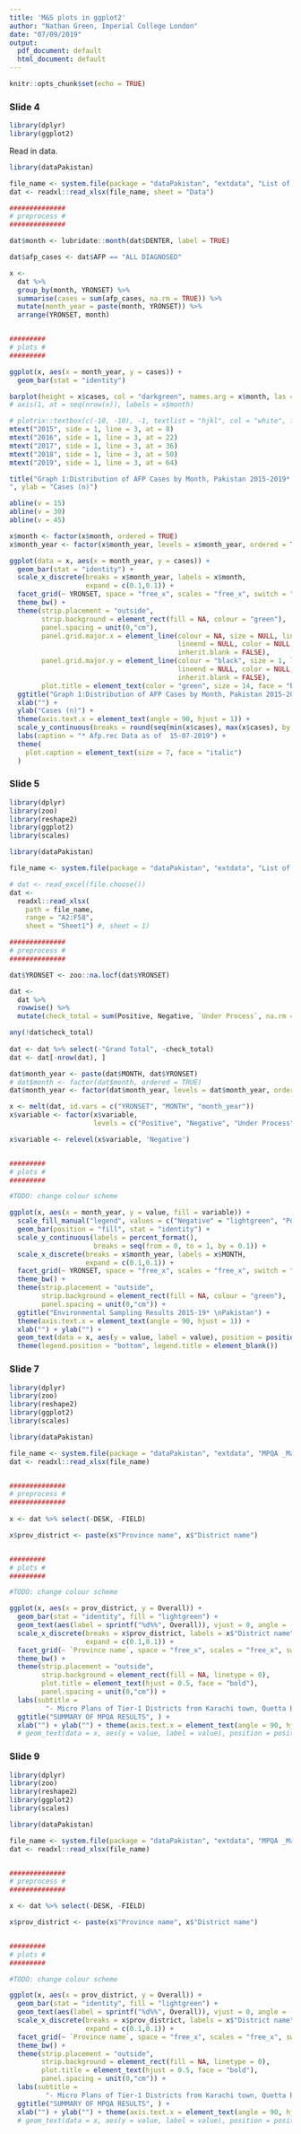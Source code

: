 ```yaml
---
title: 'M&S plots in ggplot2'
author: "Nathan Green, Imperial College London"
date: "07/09/2019"
output:
  pdf_document: default
  html_document: default
---
```


```r
knitr::opts_chunk$set(echo = TRUE)
```


### Slide 4

```r
library(dplyr)
library(ggplot2)
```

Read in data.

```r
library(dataPakistan)

file_name <- system.file(package = "dataPakistan", "extdata", "List of AFP Cases 2015-2019.xlsx")
dat <- readxl::read_xlsx(file_name, sheet = "Data")
```

```r

##############
# preprocess #
##############

dat$month <- lubridate::month(dat$DENTER, label = TRUE)

dat$afp_cases <- dat$AFP == "ALL DIAGNOSED"

x <-
  dat %>% 
  group_by(month, YRONSET) %>%
  summarise(cases = sum(afp_cases, na.rm = TRUE)) %>% 
  mutate(month_year = paste(month, YRONSET)) %>% 
  arrange(YRONSET, month)


#########
# plots #
#########

ggplot(x, aes(x = month_year, y = cases)) +
  geom_bar(stat = "identity")

barplot(height = x$cases, col = "darkgreen", names.arg = x$month, las = 2)
# axis(1, at = seq(nrow(x)), labels = x$month)

# plotrix::textbox(c(-10, -10), -1, textlist = "hjkl", col = "white", fill = "green")
mtext("2015", side = 1, line = 3, at = 8)
mtext("2016", side = 1, line = 3, at = 22)
mtext("2017", side = 1, line = 3, at = 36)
mtext("2018", side = 1, line = 3, at = 50)
mtext("2019", side = 1, line = 3, at = 64)

title("Graph 1:Distribution of AFP Cases by Month, Pakistan 2015-2019*
", ylab = "Cases (n)")

abline(v = 15)
abline(v = 30)
abline(v = 45)

x$month <- factor(x$month, ordered = TRUE)
x$month_year <- factor(x$month_year, levels = x$month_year, ordered = TRUE)

ggplot(data = x, aes(x = month_year, y = cases)) +
  geom_bar(stat = "identity") + 
  scale_x_discrete(breaks = x$month_year, labels = x$month,
                   expand = c(0.1,0.1)) +
  facet_grid(~ YRONSET, space = "free_x", scales = "free_x", switch = "x") + 
  theme_bw() +
  theme(strip.placement = "outside",
        strip.background = element_rect(fill = NA, colour = "green"),
        panel.spacing = unit(0,"cm"),
        panel.grid.major.x = element_line(colour = NA, size = NULL, linetype = NULL,
                                          lineend = NULL, color = NULL, arrow = NULL,
                                          inherit.blank = FALSE),
        panel.grid.major.y = element_line(colour = "black", size = 1, linetype = NULL,
                                          lineend = NULL, color = NULL, arrow = NULL,
                                          inherit.blank = FALSE),
        plot.title = element_text(color = "green", size = 14, face = "bold.italic")) +
  ggtitle("Graph 1:Distribution of AFP Cases by Month, Pakistan 2015-2019*") +
  xlab("") +
  ylab("Cases (n)") +
  theme(axis.text.x = element_text(angle = 90, hjust = 1)) +
  scale_y_continuous(breaks = round(seq(min(x$cases), max(x$cases), by = 50), 1)) + 
  labs(caption = "* Afp.rec Data as of  15-07-2019") +
  theme(
    plot.caption = element_text(size = 7, face = "italic")
  )
```

### Slide 5

```r
library(dplyr)
library(zoo)
library(reshape2)
library(ggplot2)
library(scales)

library(dataPakistan)

file_name <- system.file(package = "dataPakistan", "extdata", "List of Env Samples 2015-2019.xlsx")

# dat <- read_excel(file.choose())
dat <-
  readxl::read_xlsx(
    path = file_name,
    range = "A2:F58", 
    sheet = "Sheet1") #, sheet = 1)

##############
# preprocess #
##############

dat$YRONSET <- zoo::na.locf(dat$YRONSET)

dat <-
  dat %>% 
  rowwise() %>% 
  mutate(check_total = sum(Positive, Negative, `Under Process`, na.rm = TRUE) == `Grand Total`)

any(!dat$check_total)
              
dat <- dat %>% select(-"Grand Total", -check_total)
dat <- dat[-nrow(dat), ]

dat$month_year <- paste(dat$MONTH, dat$YRONSET)
# dat$month <- factor(dat$month, ordered = TRUE)
dat$month_year <- factor(dat$month_year, levels = dat$month_year, ordered = TRUE)

x <- melt(dat, id.vars = c("YRONSET", "MONTH", "month_year"))
x$variable <- factor(x$variable,
                     levels = c("Positive", "Negative", "Under Process"))

x$variable <- relevel(x$variable, 'Negative')


#########
# plots #
#########

#TODO: change colour scheme

ggplot(x, aes(x = month_year, y = value, fill = variable)) +
  scale_fill_manual("legend", values = c("Negative" = "lightgreen", "Positive" = "red", "Under Process" = "grey")) +
  geom_bar(position = "fill", stat = "identity") +
  scale_y_continuous(labels = percent_format(),
                     breaks = seq(from = 0, to = 1, by = 0.1)) +
  scale_x_discrete(breaks = x$month_year, labels = x$MONTH,
                   expand = c(0.1,0.1)) +
  facet_grid(~ YRONSET, space = "free_x", scales = "free_x", switch = "x") + 
  theme_bw() +
  theme(strip.placement = "outside",
        strip.background = element_rect(fill = NA, colour = "green"),
        panel.spacing = unit(0,"cm")) +
  ggtitle("Environmental Sampling Results 2015-19* \nPakistan") +
  theme(axis.text.x = element_text(angle = 90, hjust = 1)) +
  xlab("") + ylab("") +
  geom_text(data = x, aes(y = value, label = value), position = position_fill(vjust = 0.5)) +
  theme(legend.position = "bottom", legend.title = element_blank())
```


### Slide 7

```r
library(dplyr)
library(zoo)
library(reshape2)
library(ggplot2)
library(scales)

library(dataPakistan)

file_name <- system.file(package = "dataPakistan", "extdata", "MPQA _March SNID.xlsx")
dat <- readxl::read_xlsx(file_name)


##############
# preprocess #
##############
              
x <- dat %>% select(-DESK, -FIELD)

x$prov_district <- paste(x$"Province name", x$"District name")


#########
# plots #
#########

#TODO: change colour scheme

ggplot(x, aes(x = prov_district, y = Overall)) +
  geom_bar(stat = "identity", fill = "lightgreen") +
  geom_text(aes(label = sprintf("%d%%", Overall)), vjust = 0, angle = -90, nudge_y = -5) +
  scale_x_discrete(breaks = x$prov_district, labels = x$"District name",
                   expand = c(0.1,0.1)) +
  facet_grid(~ `Province name`, space = "free_x", scales = "free_x", switch = "x") + 
  theme_bw() +
  theme(strip.placement = "outside",
        strip.background = element_rect(fill = NA, linetype = 0),
        plot.title = element_text(hjust = 0.5, face = "bold"),
        panel.spacing = unit(0,"cm")) +
  labs(subtitle =
         "- Micro Plans of Tier-1 Districts from Karachi town, Quetta Block and Peshawar/Khyber are passed\n- Substantial gaps identified primarily in Balochistan and pockets of KP and Sindh") +
  ggtitle("SUMMARY OF MPQA RESULTS", ) +
  xlab("") + ylab("") + theme(axis.text.x = element_text(angle = 90, hjust = 1))
  # geom_text(data = x, aes(y = value, label = value), position = position_fill(vjust = 0.5))
```


### Slide 9

```r
library(dplyr)
library(zoo)
library(reshape2)
library(ggplot2)
library(scales)

library(dataPakistan)

file_name <- system.file(package = "dataPakistan", "extdata", "MPQA _March SNID.xlsx")
dat <- readxl::read_xlsx(file_name)


##############
# preprocess #
##############

x <- dat %>% select(-DESK, -FIELD)

x$prov_district <- paste(x$"Province name", x$"District name")


#########
# plots #
#########

#TODO: change colour scheme

ggplot(x, aes(x = prov_district, y = Overall)) +
  geom_bar(stat = "identity", fill = "lightgreen") +
  geom_text(aes(label = sprintf("%d%%", Overall)), vjust = 0, angle = -90, nudge_y = -5) +
  scale_x_discrete(breaks = x$prov_district, labels = x$"District name",
                   expand = c(0.1,0.1)) +
  facet_grid(~ `Province name`, space = "free_x", scales = "free_x", switch = "x") + 
  theme_bw() +
  theme(strip.placement = "outside",
        strip.background = element_rect(fill = NA, linetype = 0),
        plot.title = element_text(hjust = 0.5, face = "bold"),
        panel.spacing = unit(0,"cm")) +
  labs(subtitle =
         "- Micro Plans of Tier-1 Districts from Karachi town, Quetta Block and Peshawar/Khyber are passed\n- Substantial gaps identified primarily in Balochistan and pockets of KP and Sindh") +
  ggtitle("SUMMARY OF MPQA RESULTS", ) +
  xlab("") + ylab("") + theme(axis.text.x = element_text(angle = 90, hjust = 1))
  # geom_text(data = x, aes(y = value, label = value), position = position_fill(vjust = 0.5))
```